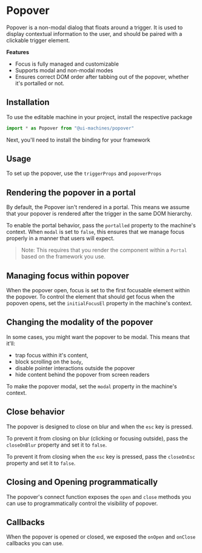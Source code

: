 # Popover

Popover is a non-modal dialog that floats around a trigger. It is used to
display contextual information to the user, and should be paired with a
clickable trigger element.

<Showcase id="Popover" />

**Features**

- Focus is fully managed and customizable
- Supports modal and non-modal modes
- Ensures correct DOM order after tabbing out of the popover, whether it's
  portalled or not.

## Installation

To use the editable machine in your project, install the respective package

<InstallSnippet package="@ui-machines/popover" />

```jsx
import * as Popover from "@ui-machines/popover"
```

Next, you'll need to install the binding for your framework

<CodeSnippet id="popover/installation.mdx" />

## Usage

To set up the popover, use the `triggerProps` and `popoverProps`

<CodeSnippet id="popover/usage.mdx" />

## Rendering the popover in a portal

By default, the Popover isn't rendered in a portal. This means we assume that
your popover is rendered after the trigger in the same DOM hierarchy.

To enable the portal behavior, pass the `portalled` property to the machine's
context. When `modal` is set to `false`, this ensures that we manage focus
properly in a manner that users will expect.

> Note: This requires that you render the component within a `Portal` based on
> the framework you use.

<CodeSnippet id="popover/render-in-portal.mdx" />

## Managing focus within popover

When the popover open, focus is set to the first focusable element within the
popover. To control the element that should get focus when the popoven opens,
set the `initialFocusEl` property in the machine's context.

<CodeSnippet id="popover/initial-focus.mdx" />

## Changing the modality of the popover

In some cases, you might want the popover to be modal. This means that it'll:

- trap focus within it's content,
- block scrolling on the `body`,
- disable pointer interactions outside the popover
- hide content behind the popover from screen readers

To make the popover modal, set the `modal` property in the machine's context.

<CodeSnippet id="popover/modal-mode.mdx" />

## Close behavior

The popover is designed to close on blur and when the `esc` key is pressed.

To prevent it from closing on blur (clicking or focusing outside), pass the
`closeOnBlur` property and set it to `false`.

<CodeSnippet id="popover/close-on-blur.mdx" />

To prevent it from closing when the `esc` key is pressed, pass the `closeOnEsc`
property and set it to `false`.

<CodeSnippet id="popover/close-on-esc.mdx" />

## Closing and Opening programmatically

The popover's connect function exposes the `open` and `close` methods you can
use to programmatically control the visibility of popover.

<CodeSnippet id="popover/programmatic-control.mdx" />

## Callbacks

When the popover is opened or closed, we exposed the `onOpen` and `onClose`
callbacks you can use.

<CodeSnippet id="popover/callbacks.mdx" />
